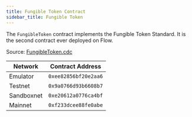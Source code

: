 ```yaml
---
title: Fungible Token Contract
sidebar_title: Fungible Token
---
```


The `FungibleToken` contract implements the Fungible Token Standard. It is the second contract ever deployed on Flow.

Source: [FungibleToken.cdc](https://github.com/onflow/flow-ft/blob/master/contracts/FungibleToken.cdc)

| Network     | Contract Address     |
| ----------- | -------------------- |
| Emulator    | `0xee82856bf20e2aa6` |
| Testnet     | `0x9a0766d93b6608b7` |
| Sandboxnet  | `0xe20612a0776ca4bf` |
| Mainnet     | `0xf233dcee88fe0abe` |
